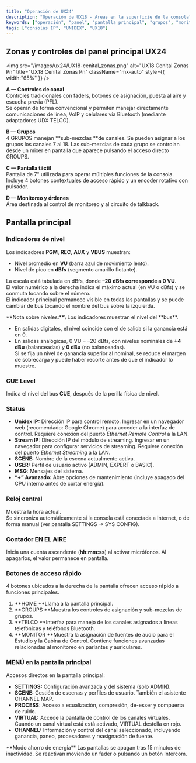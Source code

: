 ```yaml
---
title: "Operación de UX24"
description: "Operación de UX18 - Areas en la superficie de la consola"
keywords: ["operación", "panel", "pantalla principal", "grupos", "monitoreo"]
tags: ["consolas IP", "UNIDEX", "UX18"]
---
```


## Zonas y controles del panel principal UX24

<img
  src="/images/ux24/UX18-cenital_zonas.png"
  alt="UX18 Cenital Zonas Pn"
  title="UX18 Cenital Zonas Pn"
  className="mx-auto"
  style={{ width:"65%" }}
/>

**A — Controles de canal**\
Controles tradicionales con faders, botones de asignación, puesta al aire y escucha previa (PFL).\
Se operan de forma convencional y permiten manejar directamente comunicaciones de línea, VoIP y celulares vía Bluetooth (mediante adaptadores UDX TELCO).

**B — Grupos**\
4 GRUPOS manejan \*\*sub-mezclas \*\*de canales. Se pueden asignar a los grupos los canales 7 al 18. Las sub-mezclas de cada grupo se controlan desde un mixer en pantalla que aparece pulsando el acceso directo GROUPS.

**C — Pantalla táctil**\
Pantalla de 7" utilizada para operar múltiples funciones de la consola. Incluye 4 botones contextuales de acceso rápido y un encoder rotativo con pulsador.

**D — Monitoreo y órdenes**\
Área destinada al control de monitoreo y al circuito de talkback.

## Pantalla principal

### Indicadores de nivel

Los indicadores **PGM**, **REC**, **AUX** y **VBUS** muestran:

- Nivel promedio en **VU** (barra azul de movimiento lento).
- Nivel de pico en **dBfs** (segmento amarillo flotante).

La escala está tabulada en dBfs, donde **–20 dBfs corresponde a 0 VU**.\
El valor numérico a la derecha indica el máximo actual (en VU o dBfs) y se conmuta tocando sobre el número.\
El indicador principal permanece visible en todas las pantallas y se puede cambiar de bus tocando el nombre del bus sobre la izquierda.

<Tip>
  **Nota sobre niveles:**\
  Los indicadores muestran el nivel del **bus**.

  - En salidas digitales, el nivel coincide con el de salida si la ganancia está en 0.
  - En salidas analógicas, 0 VU = –20 dBfs, con niveles nominales de **\+4 dBu** (balanceadas) y **0 dBu** (no balanceadas).\
    Si se fija un nivel de ganancia superior al nominal, se reduce el margen de sobrecarga y puede haber recorte antes de que el indicador lo muestre.
</Tip>

### CUE Level

Indica el nivel del bus **CUE**, después de la perilla física de nivel.

### Status

- **Unidex IP:** Dirección IP para control remoto. Ingresar en un navegador web (recomendado: Google Chrome) para acceder a la interfaz de control. Requiere conexión del puerto _Ethernet Remote Control_ a la LAN.
- **Stream IP:** Dirección IP del módulo de streaming. Ingresar en un navegador para configurar servicios de streaming. Requiere conexión del puerto _Ethernet Streaming_ a la LAN.
- **SCENE:** Nombre de la escena actualmente activa.
- **USER:** Perfil de usuario activo (ADMIN, EXPERT o BASIC).
- **MSG:** Mensajes del sistema.
- **“\+” Avanzado:** Abre opciones de mantenimiento (incluye apagado del CPU interno antes de cortar energía).

### Reloj central

Muestra la hora actual.\
Se sincroniza automáticamente si la consola está conectada a Internet, o de forma manual (ver pantalla SETTINGS -\> SYS CONFIG).

### Contador EN EL AIRE

Inicia una cuenta ascendente (**hh:mm:ss**) al activar micrófonos. Al apagarlos, el valor permanece en pantalla.

### Botones de acceso rápido

4 botones ubicados a la derecha de la pantalla ofrecen acceso rápido a funciones principales.

1. **HOME **Llama a la pantalla principal.
2. **GROUPS **Muestra los controles de asignación y sub-mezclas de grupos. 
3. **TELCO **Interfaz para manejo de los canales asignados a líneas telefónicas y teléfonos Bluetooth.
4. **MONITOR **Muestra la asignación de fuentes de audio para el Estudio y la Cabina de Control. Contiene funciones avanzadas relacionadas al monitoreo en parlantes y auriculares.

### MENÚ en la pantalla principal 

Accesos directos en la pantalla principal:

- **SETTINGS:** Configuración avanzada y del sistema (solo ADMIN).
- **SCENE:** Gestión de escenas y perfiles de usuario. También el asistente CHANNEL MAP.
- **PROCESS:** Acceso a ecualización, compresión, de-esser y compuerta de ruido.
- **VIRTUAL:** Accede la pantalla de control de los canales virtuales. Cuando un canal virtual está está activado, VIRTUAL destella en rojo.
- **CHANNEL:** Información y control del canal seleccionado, incluyendo ganancia, paneo, procesadores y reasignación de fuente.

<Note>
  **Modo ahorro de energía**
  Las pantallas se apagan tras 15 minutos de inactividad.
  Se reactivan moviendo un fader o pulsando un botón Intercom.
</Note>